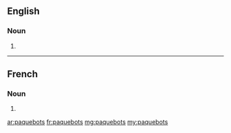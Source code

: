 ==English==

===Noun===
{{head|en|plural}}

# {{plural of|paquebot|lang=en}}

----

==French==

===Noun===
{{head|fr|plural|g=m-p}}

# {{plural of|paquebot|lang=fr}}

[[ar:paquebots]]
[[fr:paquebots]]
[[mg:paquebots]]
[[my:paquebots]]